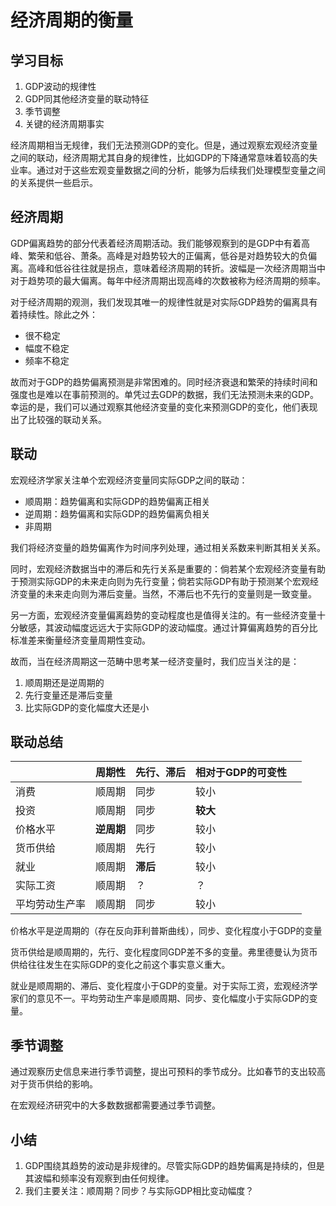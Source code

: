 # 经济周期的衡量

::: {.callout-important}
## 学习目标

1. GDP波动的规律性
2. GDP同其他经济变量的联动特征
3. 季节调整
4. 关键的经济周期事实

:::

经济周期相当无规律，我们无法预测GDP的变化。但是，通过观察宏观经济变量之间的联动，经济周期尤其自身的规律性，比如GDP的下降通常意味着较高的失业率。通过对于这些宏观变量数据之间的分析，能够为后续我们处理模型变量之间的关系提供一些启示。

## 经济周期

GDP偏离趋势的部分代表着经济周期活动。我们能够观察到的是GDP中有着高峰、繁荣和低谷、萧条。高峰是对趋势较大的正偏离，低谷是对趋势较大的负偏离。高峰和低谷往往就是拐点，意味着经济周期的转折。波幅是一次经济周期当中对于趋势项的最大偏离。每年中经济周期出现高峰的次数被称为经济周期的频率。

对于经济周期的观测，我们发现其唯一的规律性就是对实际GDP趋势的偏离具有着持续性。除此之外：

- 很不稳定
- 幅度不稳定
- 频率不稳定

故而对于GDP的趋势偏离预测是非常困难的。同时经济衰退和繁荣的持续时间和强度也是难以在事前预测的。单凭过去GDP的数据，我们无法预测未来的GDP。幸运的是，我们可以通过观察其他经济变量的变化来预测GDP的变化，他们表现出了比较强的联动关系。

## 联动

宏观经济学家关注单个宏观经济变量同实际GDP之间的联动：

- 顺周期：趋势偏离和实际GDP的趋势偏离正相关
- 逆周期：趋势偏离和实际GDP的趋势偏离负相关
- 非周期

我们将经济变量的趋势偏离作为时间序列处理，通过相关系数来判断其相关关系。

同时，宏观经济数据当中的滞后和先行关系是重要的：倘若某个宏观经济变量有助于预测实际GDP的未来走向则为先行变量；倘若实际GDP有助于预测某个宏观经济变量的未来走向则为滞后变量。当然，不滞后也不先行的变量则是一致变量。

另一方面，宏观经济变量偏离趋势的变动程度也是值得关注的。有一些经济变量十分敏感，其波动幅度远远大于实际GDP的波动幅度。通过计算偏离趋势的百分比标准差来衡量经济变量周期性变动。

故而，当在经济周期这一范畴中思考某一经济变量时，我们应当关注的是：

1. 顺周期还是逆周期的
2. 先行变量还是滞后变量
3. 比实际GDP的变化幅度大还是小


## 联动总结

||周期性|先行、滞后|相对于GDP的可变性|
|:--|:--|:--|:--|:--|
|消费|顺周期 |同步 | 较小|
|投资|顺周期 |同步 | **较大**|
|价格水平|**逆周期** |同步 |较小 |
|货币供给|顺周期 |先行 | 较小|
|就业 |顺周期 |**滞后** | 较小|
|实际工资 |顺周期 |？ | ？|
|平均劳动生产率 |顺周期 |同步 |较小 |

价格水平是逆周期的（存在反向菲利普斯曲线），同步、变化程度小于GDP的变量

货币供给是顺周期的，先行、变化程度同GDP差不多的变量。弗里德曼认为货币供给往往发生在实际GDP的变化之前这个事实意义重大。

就业是顺周期的、滞后、变化程度小于GDP的变量。对于实际工资，宏观经济学家们的意见不一。平均劳动生产率是顺周期、同步、变化幅度小于实际GDP的变量。

## 季节调整

通过观察历史信息来进行季节调整，提出可预料的季节成分。比如春节的支出较高对于货币供给的影响。

在宏观经济研究中的大多数数据都需要通过季节调整。    

::: {.callout-tip}
## 小结

1. GDP围绕其趋势的波动是非规律的。尽管实际GDP的趋势偏离是持续的，但是其波幅和频率没有观察到由任何规律。
2. 我们主要关注：顺周期？同步？与实际GDP相比变动幅度？
:::